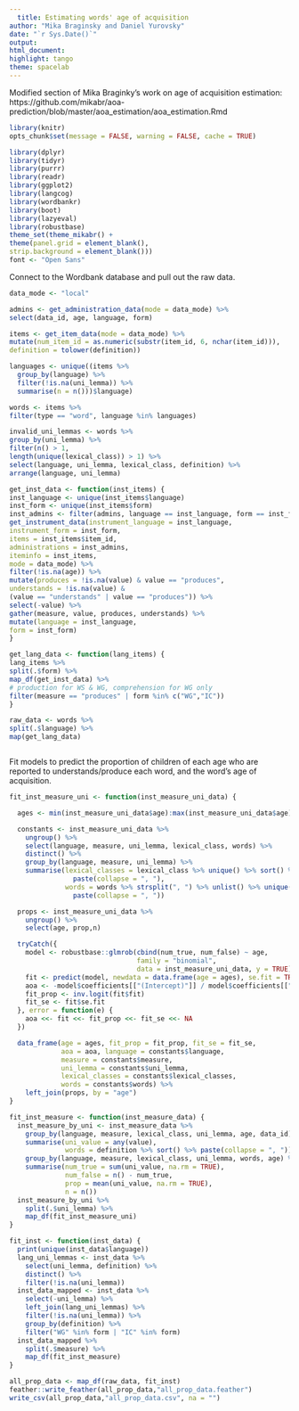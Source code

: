 ```yaml
---
  title: Estimating words' age of acquisition
author: "Mika Braginsky and Daniel Yurovsky"
date: "`r Sys.Date()`"
output:
html_document:
highlight: tango
theme: spacelab
---
```

Modified section of Mika Braginky's work on age of acquisition estimation:
https://github.com/mikabr/aoa-prediction/blob/master/aoa_estimation/aoa_estimation.Rmd

```r
library(knitr)
opts_chunk$set(message = FALSE, warning = FALSE, cache = TRUE)
```

```r
library(dplyr)
library(tidyr)
library(purrr)
library(readr)
library(ggplot2)
library(langcog)
library(wordbankr)
library(boot)
library(lazyeval)
library(robustbase)
theme_set(theme_mikabr() +
theme(panel.grid = element_blank(),
strip.background = element_blank()))
font <- "Open Sans"
```

Connect to the Wordbank database and pull out the raw data.
```r
data_mode <- "local"

admins <- get_administration_data(mode = data_mode) %>%
select(data_id, age, language, form)

items <- get_item_data(mode = data_mode) %>%
mutate(num_item_id = as.numeric(substr(item_id, 6, nchar(item_id))),
definition = tolower(definition))

languages <- unique((items %>%
  group_by(language) %>%
  filter(!is.na(uni_lemma)) %>%
  summarise(n = n()))$language)

words <- items %>%
filter(type == "word", language %in% languages)

invalid_uni_lemmas <- words %>%
group_by(uni_lemma) %>%
filter(n() > 1,
length(unique(lexical_class)) > 1) %>%
select(language, uni_lemma, lexical_class, definition) %>%
arrange(language, uni_lemma)

get_inst_data <- function(inst_items) {
inst_language <- unique(inst_items$language)
inst_form <- unique(inst_items$form)
inst_admins <- filter(admins, language == inst_language, form == inst_form)
get_instrument_data(instrument_language = inst_language,
instrument_form = inst_form,
items = inst_items$item_id,
administrations = inst_admins,
iteminfo = inst_items,
mode = data_mode) %>%
filter(!is.na(age)) %>%
mutate(produces = !is.na(value) & value == "produces",
understands = !is.na(value) &
(value == "understands" | value == "produces")) %>%
select(-value) %>%
gather(measure, value, produces, understands) %>%
mutate(language = inst_language,
form = inst_form)
}

get_lang_data <- function(lang_items) {
lang_items %>%
split(.$form) %>%
map_df(get_inst_data) %>%
# production for WS & WG, comprehension for WG only
filter(measure == "produces" | form %in% c("WG","IC"))
}

raw_data <- words %>%
split(.$language) %>%
map(get_lang_data)



```

Fit models to predict the proportion of children of each age who are reported to understands/produce each word, and the word's age of acquisition.
```r
fit_inst_measure_uni <- function(inst_measure_uni_data) {

  ages <- min(inst_measure_uni_data$age):max(inst_measure_uni_data$age)

  constants <- inst_measure_uni_data %>%
    ungroup() %>%
    select(language, measure, uni_lemma, lexical_class, words) %>%
    distinct() %>%
    group_by(language, measure, uni_lemma) %>%
    summarise(lexical_classes = lexical_class %>% unique() %>% sort() %>%
                paste(collapse = ", "),
              words = words %>% strsplit(", ") %>% unlist() %>% unique() %>%
                paste(collapse = ", "))

  props <- inst_measure_uni_data %>%
    ungroup() %>%
    select(age, prop,n)

  tryCatch({
    model <- robustbase::glmrob(cbind(num_true, num_false) ~ age,
                                family = "binomial",
                                data = inst_measure_uni_data, y = TRUE)
    fit <- predict(model, newdata = data.frame(age = ages), se.fit = TRUE)
    aoa <- -model$coefficients[["(Intercept)"]] / model$coefficients[["age"]]
    fit_prop <- inv.logit(fit$fit)
    fit_se <- fit$se.fit
  }, error = function(e) {
    aoa <<- fit <<- fit_prop <<- fit_se <<- NA
  })

  data_frame(age = ages, fit_prop = fit_prop, fit_se = fit_se,
             aoa = aoa, language = constants$language,
             measure = constants$measure,
             uni_lemma = constants$uni_lemma,
             lexical_classes = constants$lexical_classes,
             words = constants$words) %>%
    left_join(props, by = "age")
}

fit_inst_measure <- function(inst_measure_data) {
  inst_measure_by_uni <- inst_measure_data %>%
    group_by(language, measure, lexical_class, uni_lemma, age, data_id) %>%
    summarise(uni_value = any(value),
              words = definition %>% sort() %>% paste(collapse = ", ")) %>%
    group_by(language, measure, lexical_class, uni_lemma, words, age) %>%
    summarise(num_true = sum(uni_value, na.rm = TRUE),
              num_false = n() - num_true,
              prop = mean(uni_value, na.rm = TRUE),
              n = n())
  inst_measure_by_uni %>%
    split(.$uni_lemma) %>%
    map_df(fit_inst_measure_uni)
}

fit_inst <- function(inst_data) {
  print(unique(inst_data$language))
  lang_uni_lemmas <- inst_data %>%
    select(uni_lemma, definition) %>%
    distinct() %>%
    filter(!is.na(uni_lemma))
  inst_data_mapped <- inst_data %>%
    select(-uni_lemma) %>%
    left_join(lang_uni_lemmas) %>%
    filter(!is.na(uni_lemma)) %>%
    group_by(definition) %>%
    filter("WG" %in% form | "IC" %in% form)
  inst_data_mapped %>%
    split(.$measure) %>%
    map_df(fit_inst_measure)
}
```

```r
all_prop_data <- map_df(raw_data, fit_inst)
feather::write_feather(all_prop_data,"all_prop_data.feather")
write_csv(all_prop_data,"all_prop_data.csv", na = "")
```

